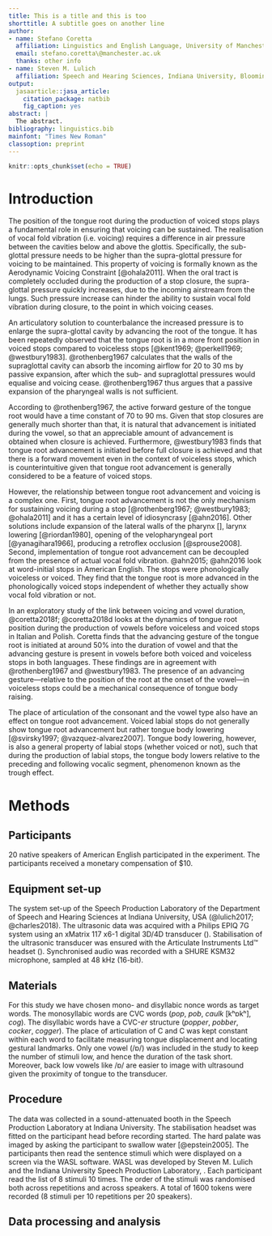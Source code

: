 ```yaml
---
title: This is a title and this is too
shorttitle: A subtitle goes on another line
author:
- name: Stefano Coretta
  affiliation: Linguistics and English Language, University of Manchester, Oxford Road, Manchester, M13 9PL, United Kingdom
  email: stefano.coretta\@manchester.ac.uk
  thanks: other info
- name: Steven M. Lulich
  affiliation: Speech and Hearing Sciences, Indiana University, Bloomington, IN 47405, USA
output:
  jasaarticle::jasa_article:
    citation_package: natbib
    fig_caption: yes
abstract: |
  The abstract.
bibliography: linguistics.bib
mainfont: "Times New Roman"
classoption: preprint
---
```


```r
knitr::opts_chunk$set(echo = TRUE)
```

# Introduction

The position of the tongue root during the production of voiced stops plays a fundamental role in ensuring that voicing can be sustained.
The realisation of vocal fold vibration (i.e. voicing) requires a difference in air pressure between the cavities below and above the glottis.
Specifically, the sub-glottal pressure needs to be higher than the supra-glottal pressure for voicing to be maintained.
This property of voicing is formally known as the Aerodynamic Voicing Constraint [@ohala2011].
When the oral tract is completely occluded during the production of a stop closure, the supra-glottal pressure quickly increases, due to the incoming airstream from the lungs.
Such pressure increase can hinder the ability to sustain vocal fold vibration during closure, to the point in which voicing ceases.

An articulatory solution to counterbalance the increased pressure is to enlarge the supra-glottal cavity by advancing the root of the tongue.
It has been repeatedly observed that the tongue root is in a more front position in voiced stops compared to voiceless stops [@kent1969; @perkell1969; @westbury1983].
@rothenberg1967 calculates that the walls of the supraglottal cavity can absorb the incoming airflow for 20 to 30 ms by passive expansion, after which the sub- and supraglottal pressures would equalise and voicing cease.
@rothenberg1967 thus argues that a passive expansion of the pharyngeal walls is not sufficient.

According to @rothenberg1967, the active forward gesture of the tongue root would have a time constant of 70 to 90 ms.
Given that stop closures are generally much shorter than that, it is natural that advancement is initiated during the vowel, so that an appreciable amount of advancement is obtained when closure is achieved.
Furthermore, @westbury1983 finds that tongue root advancement is initiated before full closure is achieved and that there is a forward movement even in the context of voiceless stops, which is counterintuitive given that tongue root advancement is generally considered to be a feature of voiced stops.

However, the relationship between tongue root advancement and voicing is a complex one.
First, tongue root advancement is not the only mechanism for sustaining voicing during a stop [@rothenberg1967; @westbury1983; @ohala2011] and it has a certain level of idiosyncrasy [@ahn2016].
Other solutions include expansion of the lateral walls of the pharynx [], larynx lowering [@riordan1980], opening of the velopharyngeal port [@yanagihara1966], producing a retroflex occlusion [@sprouse2008].
Second, implementation of tongue root advancement can be decoupled from the presence of actual vocal fold vibration.
@ahn2015; @ahn2016 look at word-initial stops in American English.
The stops were phonologically voiceless or voiced.
They find that the tongue root is more advanced in the phonologically voiced stops independent of whether they actually show vocal fold vibration or not.

<!-- need more info on experiment -->
In an exploratory study of the link between voicing and vowel duration, @coretta2018f; @coretta2018d looks at the dynamics of tongue root position during the production of vowels before voiceless and voiced stops in Italian and Polish.
Coretta finds that the advancing gesture of the tongue root is initiated at around 50% into the duration of vowel and that the advancing gesture is present in vowels before both voiced and voiceless stops in both languages.
These findings are in agreement with @rothenberg1967 and @westbury1983.
<!-- evolutionary scenario? -->
The presence of an advancing gesture---relative to the position of the root at the onset of the vowel---in voiceless stops could be a mechanical consequence of tongue body raising.


The place of articulation of the consonant and the vowel type also have an effect on tongue root advancement.
<!-- maybe just mention vowels in a footnote? -->
Voiced labial stops do not generally show tongue root advancement but rather tongue body lowering [@svirsky1997; @vazquez-alvarez2007].
Tongue body lowering, however, is also a general property of labial stops (whether voiced or not), such that during the production of labial stops, the tongue body lowers relative to the preceding and following vocalic segment, phenomenon known as the trough effect.
<!-- and this interestingly fits within the evolutionary cooptation scenario -->

# Methods

## Participants

20 native speakers of American English participated in the experiment.
The participants received a monetary compensation of $10.

## Equipment set-up

The system set-up of the Speech Production Laboratory of the Department of Speech and Hearing Sciences at Indiana University, USA (@lulich2017; @charles2018).
The ultrasonic data was acquired with a Philips EPIQ 7G system using an xMatrix 117 x6-1 digital 3D/4D transducer ().
Stabilisation of the ultrasonic transducer was ensured with the Articulate Instruments Ltd™ headset (\citeyear{articulate2008}).
Synchronised audio was recorded with a SHURE KSM32 microphone, sampled at 48 kHz (16-bit).

## Materials

For this study we have chosen mono- and disyllabic nonce words as target words.
The monosyllabic words are C\textsubscript{1}VC\textsubscript{2} words (*pop*, *pob*, *caulk* [kʰɒkʰ], *cog*).
The disyllabic words have a C\textsubscript{1}VC\textsubscript{2}-*er* structure (*popper*, *pobber*, *cocker*, *cogger*).
The place of articulation of C\textsubscript{1} and C\textsubscript{2} was kept constant within each word to facilitate measuring tongue displacement and locating gestural landmarks.
Only one vowel (/ɒ/) was included in the study to keep the number of stimuli low, and hence the duration of the task short.
Moreover, back low vowels like /ɒ/ are easier to image with ultrasound given the proximity of tongue to the transducer.
<!-- possibly footnote we expect more TRA because the vowel is very retracted -->

## Procedure

The data was collected in a sound-attenuated booth in the Speech Production Laboratory at Indiana University.
The stabilisation headset was fitted on the participant head before recording started.
The hard palate was imaged by asking the participant to swallow water [@epstein2005].
The participants then read the sentence stimuli which were displayed on a screen via the WASL software.
WASL was developed by Steven M. Lulich and the Indiana University Speech Production Laboratory, \url{http://www.indiana.edu/~spliu/WASL.htm}.
Each participant read the list of 8 stimuli 10 times.
The order of the stimuli was randomised both across repetitions and across speakers.
A total of 1600 tokens were recorded (8 stimuli per 10 repetitions per 20 speakers).

## Data processing and analysis




\begin{acknowledgments}
Thanks to...
\end{acknowledgments}

\appendix
\section{Optional appendix}
